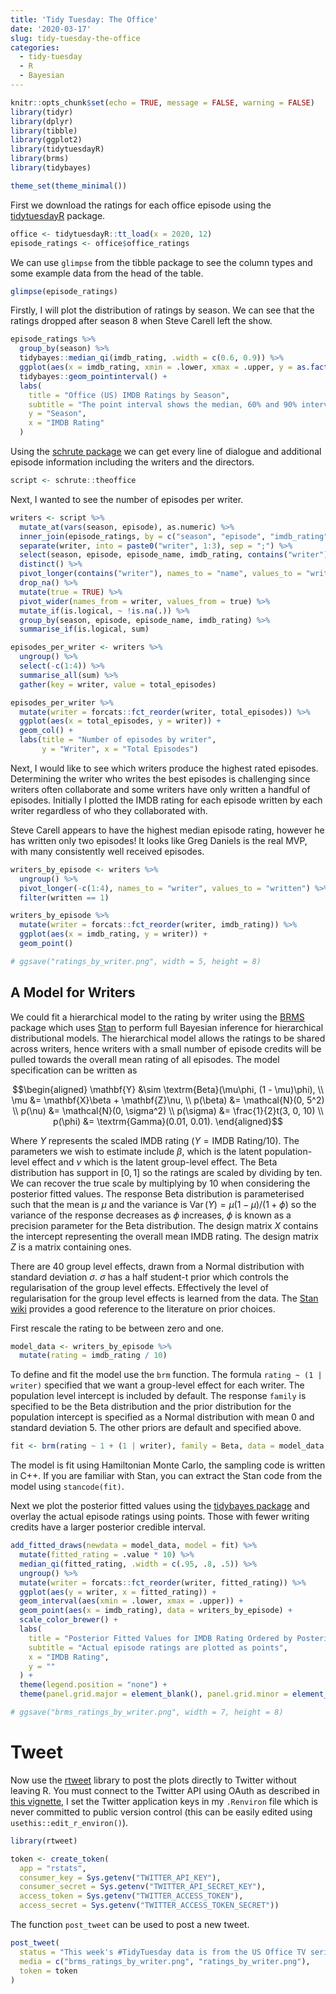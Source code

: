 ```yaml
---
title: 'Tidy Tuesday: The Office'
date: '2020-03-17'
slug: tidy-tuesday-the-office
categories: 
  - tidy-tuesday
  - R
  - Bayesian
---
```


```r
knitr::opts_chunk$set(echo = TRUE, message = FALSE, warning = FALSE)
library(tidyr)
library(dplyr)
library(tibble)
library(ggplot2)
library(tidytuesdayR)
library(brms)
library(tidybayes)

theme_set(theme_minimal())
```

First we download the ratings for each office episode using the [tidytuesdayR](https://github.com/rfordatascience/tidytuesday/) package.

```r
office <- tidytuesdayR::tt_load(x = 2020, 12)
episode_ratings <- office$office_ratings
```

We can use `glimpse` from the tibble package to see the column types and some example data from the head of the table.

```r
glimpse(episode_ratings)
```

Firstly, I will plot the distribution of ratings by season. We can see that the ratings dropped after season 8 when Steve Carell left the show.

```r
episode_ratings %>%
  group_by(season) %>%
  tidybayes::median_qi(imdb_rating, .width = c(0.6, 0.9)) %>%
  ggplot(aes(x = imdb_rating, xmin = .lower, xmax = .upper, y = as.factor(season))) +
  tidybayes::geom_pointinterval() +
  labs(
    title = "Office (US) IMDB Ratings by Season",
    subtitle = "The point interval shows the median, 60% and 90% intervals.",
    y = "Season",
    x = "IMDB Rating"
  )
```

Using the [schrute package](https://bradlindblad.github.io/schrute/) we can get every line of dialogue and additional episode information including the writers and the directors.

```r
script <- schrute::theoffice
```

Next, I wanted to see the number of episodes per writer. 

```r
writers <- script %>% 
  mutate_at(vars(season, episode), as.numeric) %>% 
  inner_join(episode_ratings, by = c("season", "episode", "imdb_rating")) %>% 
  separate(writer, into = paste0("writer", 1:3), sep = ";") %>% 
  select(season, episode, episode_name, imdb_rating, contains("writer")) %>% 
  distinct() %>% 
  pivot_longer(contains("writer"), names_to = "name", values_to = "writer") %>% 
  drop_na() %>% 
  mutate(true = TRUE) %>% 
  pivot_wider(names_from = writer, values_from = true) %>% 
  mutate_if(is.logical, ~ !is.na(.)) %>% 
  group_by(season, episode, episode_name, imdb_rating) %>% 
  summarise_if(is.logical, sum)

episodes_per_writer <- writers %>%
  ungroup() %>%
  select(-c(1:4)) %>%
  summarise_all(sum) %>%
  gather(key = writer, value = total_episodes)

episodes_per_writer %>% 
  mutate(writer = forcats::fct_reorder(writer, total_episodes)) %>%
  ggplot(aes(x = total_episodes, y = writer)) +
  geom_col() +
  labs(title = "Number of episodes by writer", 
       y = "Writer", x = "Total Episodes")
```

Next, I would like to see which writers produce the highest rated episodes. Determining the writer who writes the best episodes is challenging since writers often collaborate and some writers have only written a handful of episodes. Initially I plotted the IMDB rating for each episode written by each writer regardless of who they collaborated with.

Steve Carell appears to have the highest median episode rating, however he has written only two episodes! It looks like Greg Daniels is the real MVP, with many consistently well received episodes.

```r
writers_by_episode <- writers %>% 
  ungroup() %>% 
  pivot_longer(-c(1:4), names_to = "writer", values_to = "written") %>% 
  filter(written == 1) 

writers_by_episode %>% 
  mutate(writer = forcats::fct_reorder(writer, imdb_rating)) %>%
  ggplot(aes(x = imdb_rating, y = writer)) +
  geom_point()

# ggsave("ratings_by_writer.png", width = 5, height = 8)
```

## A Model for Writers

We could fit a hierarchical model to the rating by writer using the [BRMS](https://paul-buerkner.github.io/brms/) package which uses [Stan](https://mc-stan.org) to perform full Bayesian inference for hierarchical distributional models. The hierarchical model allows the ratings to be shared across writers, hence writers with a small number of episode credits will be pulled towards the overall mean rating of all episodes. The model specification can be written as

$$\begin{aligned}
\mathbf{Y} &\sim \textrm{Beta}(\mu\phi, (1 - \mu)\phi), \\
\mu &= \mathbf{X}\beta + \mathbf{Z}\nu, \\
p(\beta) &= \mathcal{N}(0, 5^2) \\
p(\nu) &= \mathcal{N}(0, \sigma^2) \\
p(\sigma) &= \frac{1}{2}t(3, 0, 10) \\
p(\phi) &= \textrm{Gamma}(0.01, 0.01).
\end{aligned}$$

Where $Y$ represents the scaled IMDB rating ($Y = \textrm{IMDB Rating} / 10$). The parameters we wish to estimate include $\beta$, which is the latent population-level effect and $\nu$ which is the latent group-level effect. The Beta distribution has support in $[0, 1]$ so the ratings are scaled by dividing by ten. We can recover the true scale by multiplying by 10 when considering the posterior fitted values. The response Beta distribution is parameterised such that the mean is $\mu$ and the variance is $\operatorname{Var}(Y) = \mu(1-\mu)/(1+\phi)$ so the variance of the response decreases as $\phi$ increases, $\phi$ is known as a precision parameter for the Beta distribution. The design matrix $X$ contains the intercept representing the overall mean IMDB rating. The design matrix $Z$ is a matrix containing ones.

There are 40 group level effects, drawn from a Normal distribution with standard deviation $\sigma$. $\sigma$ has a half student-t prior which controls the regularisation of the group level effects. Effectively the level of regularisation for the group level effects is learned from the data. The [Stan wiki](https://github.com/stan-dev/stan/wiki/Prior-Choice-Recommendations) provides a good reference to the literature on prior choices.

First rescale the rating to be between zero and one.

```r
model_data <- writers_by_episode %>% 
  mutate(rating = imdb_rating / 10)
```

To define and fit the model use the `brm` function. The formula `rating ~ (1 | writer)` specified that we want a group-level effect for each writer. The population level intercept is included by default. The response `family` is specified to be the Beta distribution and the prior distribution for the population intercept is specified as a Normal distribution with mean 0 and standard deviation 5. The other priors are default and specified above.

```r
fit <- brm(rating ~ 1 + (1 | writer), family = Beta, data = model_data, prior = set_prior("normal(0, 5)", class = "Intercept"))
```

The model is fit using Hamiltonian Monte Carlo, the sampling code is written in C++. If you are familiar with Stan, you can extract the Stan code from the model using `stancode(fit)`.

Next we plot the posterior fitted values using the [tidybayes package](https://mjskay.github.io/tidybayes/) and overlay the actual episode ratings using points. Those with fewer writing credits have a larger posterior credible interval.

```r
add_fitted_draws(newdata = model_data, model = fit) %>%
  mutate(fitted_rating = .value * 10) %>%
  median_qi(fitted_rating, .width = c(.95, .8, .5)) %>%
  ungroup() %>%
  mutate(writer = forcats::fct_reorder(writer, fitted_rating)) %>%
  ggplot(aes(y = writer, x = fitted_rating)) +
  geom_interval(aes(xmin = .lower, xmax = .upper)) +
  geom_point(aes(x = imdb_rating), data = writers_by_episode) +
  scale_color_brewer() +
  labs(
    title = "Posterior Fitted Values for IMDB Rating Ordered by Posterior Mean",
    subtitle = "Actual episode ratings are plotted as points",
    x = "IMDB Rating",
    y = ""
  ) +
  theme(legend.position = "none") +
  theme(panel.grid.major = element_blank(), panel.grid.minor = element_blank())

# ggsave("brms_ratings_by_writer.png", width = 7, height = 8)
```

# Tweet

Now use the [rtweet](https://rtweet.info/) library to post the plots directly to Twitter without leaving R. You must connect to the Twitter API using OAuth as described in [this vignette](https://rtweet.info/articles/auth.html), I set the Twitter application keys in my `.Renviron` file which is never committed to public version control (this can be easily edited using `usethis::edit_r_environ()`).


```r
library(rtweet)

token <- create_token(
  app = "rstats",
  consumer_key = Sys.getenv("TWITTER_API_KEY"), 
  consumer_secret = Sys.getenv("TWITTER_API_SECRET_KEY"),
  access_token = Sys.getenv("TWITTER_ACCESS_TOKEN"),
  access_secret = Sys.getenv("TWITTER_ACCESS_TOKEN_SECRET"))
```

The function `post_tweet` can be used to post a new tweet.

```r
post_tweet(
  status = "This week's #TidyTuesday data is from the US Office TV series. I've fit a simple Bayesian hierarchical model using Stan and BRMS to determine which writers produce the highest rated episodes. Full code: https://jonnylaw.rocks/blog/tidy-tuesday-the-office/ #rstats",
  media = c("brms_ratings_by_writer.png", "ratings_by_writer.png"),
  token = token
)
```
